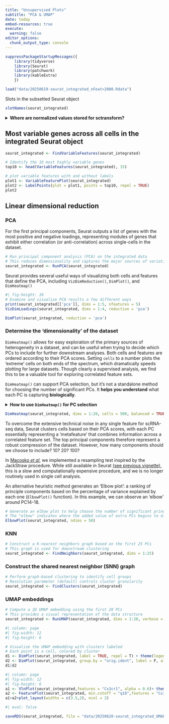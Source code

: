 ```yaml
---
title: "Unsupervised Plots"
subtitle: "PCA & UMAP"
date: today
embed-resources: true
execute: 
  warning: false
editor_options: 
  chunk_output_type: console
---
```




```r

suppressPackageStartupMessages({
    library(tidyverse)
    library(Seurat)
    library(patchwork)
    library(kableExtra)
    })

load("data/20250619-seurat_integrated_nFeat>2000.Rdata")


```




Slots in the subsetted Seurat object
```r
slotNames(seurat_integrated)
```

<details>
  <summary>**Where are normalized values stored for sctransform?**</summary>


The results of sctransfrom are stored in the "SCT" assay. You can learn more about multi-assay data and commands in Seurat [vignette](multimodal_vignette.html), [command cheat sheet](essential_commands.html#multi-assay-features), or [developer guide](https://github.com/satijalab/seurat/wiki/Assay).

* `seurat_integrated[["SCT"]]$scale.data` contains the residuals (normalized values), and is used directly as input to PCA. Please note that this matrix is non-sparse, and can therefore take up a lot of memory if stored for all genes. To save memory, we store these values only for variable genes, by setting the return.only.var.genes = TRUE by default in the `SCTransform()` function call.
* To assist with visualization and interpretation, we also convert Pearson residuals back to ‘corrected’ UMI counts. You can interpret these as the UMI counts we would expect to observe if all cells were sequenced to the same depth. If you want to see exactly how we do this, please look at the correct function [here](https://github.com/ChristophH/sctransform/blob/master/R/denoise.R).
* The 'corrected' UMI counts are stored in `seurat_integrated[["SCT"]]$counts`. We store log-normalized versions of these corrected counts in `seurat_integrated[["SCT"]]$data`, which are very helpful for visualization.

------
</details>

## Most variable genes across all cells in the integrated Seurat object
```r

seurat_integrated <- FindVariableFeatures(seurat_integrated)

# Identify the 10 most highly variable genes
top10 <- head(VariableFeatures(seurat_integrated), 15)

# plot variable features with and without labels
plot1 <- VariableFeaturePlot(seurat_integrated)
plot2 <- LabelPoints(plot = plot1, points = top10, repel = TRUE)
plot2


```

## Linear dimensional reduction


### PCA


For the first principal components, Seurat outputs a list of genes with the most positive and negative loadings, representing modules of genes that exhibit either correlation (or anti-correlation) across single-cells in the dataset.

```r
# Run principal component analysis (PCA) on the integrated data
# This reduces dimensionality and captures the major sources of variation
seurat_integrated <- RunPCA(seurat_integrated)
```

Seurat provides several useful ways of visualizing both cells and features that define the PCA, including `VizDimReduction()`, `DimPlot()`, and `DimHeatmap()`

```r
#| fig-height: 10
# Examine and visualize PCA results a few different ways
print(seurat_integrated[['pca']], dims = 1:5, nfeatures = 5)
VizDimLoadings(seurat_integrated, dims = 1:4, reduction = 'pca')
```


```r
DimPlot(seurat_integrated, reduction = 'pca') 
```



### Determine the 'dimensionality' of the dataset

 `DimHeatmap()` allows for easy exploration of the primary sources of heterogeneity in a dataset, and can be useful when trying to decide which PCs to include for further downstream analyses. Both cells and features are ordered according to their PCA scores. Setting `cells` to a number plots the 'extreme' cells on both ends of the spectrum, which dramatically speeds plotting for large datasets. Though clearly a supervised analysis, we find this to be a valuable tool for exploring correlated feature sets.
 
 `DimHeatmap()` can support PCA selection, but it’s not a standalone method for choosing the number of significant PCs. It **helps you understand** what each PC is capturing **biologically**.

<details> 
<summary>__How to use `DimHeatmap()` for PC selection__</summary>

1. **Explore PCs one by one**:

2. **Look for clear expression patterns**:
   Meaningful PCs will show:
   - Groups of genes that vary together
   - Blocks of cells with high vs low expression
   - Expression patterns that correspond to known cell states or subtypes

3. **Ignore PCs with noisy or random patterns**:
   PCs that do **not** separate cells meaningfully (random or uniform expression) likely represent **noise** or **technical variation**.

4. **Combine with ElbowPlot**:
   Use `ElbowPlot()` to identify where the variance explained starts to level off, then validate the top PCs by checking if `DimHeatmap()` shows biologically meaningful gene patterns.

</details>

```r
DimHeatmap(seurat_integrated, dims = 1:20, cells = 500, balanced = TRUE)
```

To overcome the extensive technical noise in any single feature for scRNA-seq data, Seurat clusters cells based on their PCA scores, with each PC essentially representing a 'metafeature' that combines information across a correlated feature set. The top principal components therefore represent a robust compression of the dataset. However, how many components should we choose to include? 10? 20? 100?

In [Macosko *et al*](http://www.cell.com/abstract/S0092-8674(15)00549-8), we implemented a resampling test inspired by the JackStraw procedure. While still available in Seurat [(see previous vignette)](https://satijalab.org/seurat/articles/pbmc3k_tutorial), this is a slow and computationally expensive procedure, and we is no longer routinely used in single cell analysis.

An alternative heuristic method generates an 'Elbow plot': a ranking of principle components based on the percentage of variance explained by each one (`ElbowPlot()` function). In this example, we can observe an 'elbow' around PC14-18.


```r
# Generate an elbow plot to help choose the number of significant principal components
# The "elbow" indicates where the added value of extra PCs begins to diminish
ElbowPlot(seurat_integrated, ndims = 50)
```


### KNN
```r
# Construct a K-nearest neighbors graph based on the first 25 PCs
# This graph is used for downstream clustering
seurat_integrated <- FindNeighbors(seurat_integrated, dims = 1:25)
```

### Construct the shared nearest neighbor (SNN) graph
```r
# Perform graph-based clustering to identify cell groups
# Resolution parameter (default) controls cluster granularity
seurat_integrated <- FindClusters(seurat_integrated)
```

### UMAP embeddings

```r
# Compute a 2D UMAP embedding using the first 20 PCs
# This provides a visual representation of the data structure
seurat_integrated <- RunUMAP(seurat_integrated, dims = 1:20, verbose = FALSE)
```

```r
#| column: page
#| fig-width: 12
#| fig-height: 6

# Visualize the UMAP embedding with clusters labeled
# Each point is a cell, colored by cluster
d1 <- DimPlot(seurat_integrated, label = TRUE, repel = T) + theme(legend.position = "none") 
d2 <- DimPlot(seurat_integrated, group.by = "orig.ident", label = F, alpha = 0.5) + ggtitle("")
d1|d2
```


```r
#| column: page
#| fig-width: 12
#| fig-height: 6
a1 <- VlnPlot(seurat_integrated,features = "Cx3cr1", alpha = 0.6)+ theme(legend.position = "none")
a2 <- FeaturePlot(seurat_integrated, min.cutoff = "q10",features = "Cx3cr1")
a1+a2+plot_layout(widths = c(3.5,2), ncol = 2)
```


```r
#| eval: false

saveRDS(seurat_integrated, file = "data/20250620-seurat_integrated_UMAP_nFeat>600.Rds")
```

